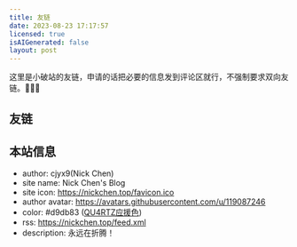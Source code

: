 ```yaml
---
title: 友链
date: 2023-08-23 17:17:57
licensed: true
isAIGenerated: false
layout: post
---
```


这里是小破站的友链，申请的话把必要的信息发到评论区就行，不强制要求双向友链。🥰🥰🥰

## 友链

<Ulink url="https://krau.top" avatar="https://krau.top/photo/avatar/avatar.jpg"
    name="krau's blog" desc="年轻，就要折腾" color="#39c5bb" id="1"/>

## 本站信息
- author: cjyx9(Nick Chen)
- site name: Nick Chen's Blog
- site icon: https://nickchen.top/favicon.ico
- author avatar: https://avatars.githubusercontent.com/u/119087246
- color: <span class="bg-[#d9db83] font-semibold">#d9db83</span> ([QU4RTZ应援色](https://llwiki.org/mediawiki/index.php?title=LoveLive!%E7%B3%BB%E5%88%97%E6%87%89%E6%8F%B4%E8%89%B2%E5%88%97%E8%A1%A8&variant=zh-sg))
- rss: https://nickchen.top/feed.xml
- description: 永远在折腾！
